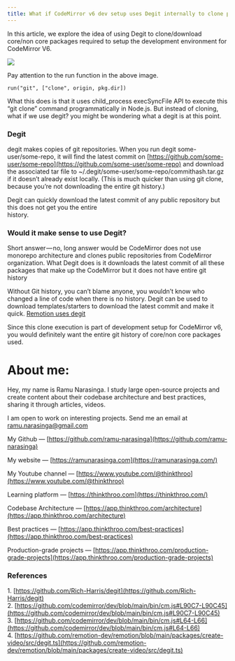 ```yaml
---
title: What if CodeMirror v6 dev setup uses Degit internally to clone packages?
---
```


In this article, we explore the idea of using Degit to clone/download core/non core packages required to setup the development environment for CodeMirror V6.

![](https://cdn-images-1.medium.com/max/1600/1*ZE9lB08qc78rRj8UpC4aAA.png)

Pay attention to the run function in the above image.

```plaintext
run("git", ["clone", origin, pkg.dir])
```

What this does is that it uses child\_process execSyncFile API to execute this “git clone” command programmatically in Node.js. But instead of cloning, what if we use degit? you might be wondering what a degit is at this point.

### Degit

degit makes copies of git repositories. When you run degit some-user/some-repo, it will find the latest commit on [https://github.com/some-user/some-repo](https://github.com/some-user/some-repo) and download the associated tar file to ~/.degit/some-user/some-repo/commithash.tar.gz if it doesn’t already exist locally. (This is much quicker than using git clone, because you’re not downloading the entire git history.)

Degit can quickly download the latest commit of any public repository but this does not get you the entire  
history.

### Would it make sense to use Degit?

Short answer — no, long answer would be CodeMirror does not use monorepo architecture and clones public repositories from CodeMirror organization. What Degit does is it downloads the latest commit of all these packages that make up the CodeMirror but it does not have entire git history

Without Git history, you can’t blame anyone, you wouldn’t know who changed a line of code when there is no history. Degit can be used to download templates/starters to download the latest commit and make it quick. [Remotion uses degit](https://github.com/remotion-dev/remotion/blob/main/packages/create-video/src/degit.ts)

Since this clone execution is part of development setup for CodeMirror v6, you would definitely want the entire git history of core/non core packages used.

# **About me:**

Hey, my name is Ramu Narasinga. I study large open-source projects and create content about their codebase architecture and best practices, sharing it through articles, videos.

I am open to work on interesting projects. Send me an email at ramu.narasinga@gmail.com

My Github — [https://github.com/ramu-narasinga](https://github.com/ramu-narasinga)

My website — [https://ramunarasinga.com](https://ramunarasinga.com/)

My Youtube channel — [https://www.youtube.com/@thinkthroo](https://www.youtube.com/@thinkthroo)

Learning platform — [https://thinkthroo.com](https://thinkthroo.com/)

Codebase Architecture — [https://app.thinkthroo.com/architecture](https://app.thinkthroo.com/architecture)

Best practices — [https://app.thinkthroo.com/best-practices](https://app.thinkthroo.com/best-practices)

Production-grade projects — [https://app.thinkthroo.com/production-grade-projects](https://app.thinkthroo.com/production-grade-projects)

### References

1\. [https://github.com/Rich-Harris/degit](https://github.com/Rich-Harris/degit)  
2\. [https://github.com/codemirror/dev/blob/main/bin/cm.js#L90C7-L90C45](https://github.com/codemirror/dev/blob/main/bin/cm.js#L90C7-L90C45)  
3\. [https://github.com/codemirror/dev/blob/main/bin/cm.js#L64-L66](https://github.com/codemirror/dev/blob/main/bin/cm.js#L64-L66)  
4\. [https://github.com/remotion-dev/remotion/blob/main/packages/create-video/src/degit.ts](https://github.com/remotion-dev/remotion/blob/main/packages/create-video/src/degit.ts)
